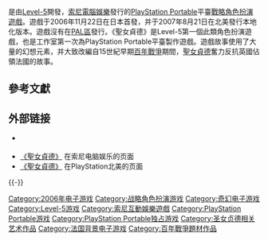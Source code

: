 {{Infobox VG
| title = 聖女貞德
| japanese =ジャンヌ・ダルク
| english = Jeanne d'Arc
| image =
| developer = [[Level-5|Level-5]]
| publisher = [[索尼電腦娛樂|索尼電腦娛樂日本]]
| producer = [[日野晃博|日野晃博]]
| composer =
| released = {{vgrelease |JP|2006年11月22日<ref>{{cite web |title = 製品情報一覧 |trans_title = List of Products |url = http://www.level5.co.jp/products/index.html |publisher = [[Level-5|Level-5]] |language = ja |accessdate = 2011-05-13 |archive-date = 2021-02-26 |archive-url = https://web.archive.org/web/20210226192151/https://www.level5.co.jp/products/index.html |dead-url = no }}</ref>|NA|2007年8月21日<ref>{{cite web |date = August 21, 2007 |title = Jeanne d' Arc Now Available |url = http://games.ign.com/articles/815/815950p1.html |publisher = [[IGN|IGN]] |accessdate = 2011-05-13 |deadurl = yes |archiveurl = https://web.archive.org/web/20120329130716/http://games.ign.com/articles/815/815950p1.html |archivedate = 2012年3月29日 }}</ref>}}
| genre = [[戰略角色扮演遊戲|戰略角色扮演]]
| modes = [[單人電子遊戲|單人]]
| platforms = [[PlayStation_Portable|PlayStation Portable]]
}}

{{vgname|聖女貞德|ja=ジャンヌ・ダルク|en=Jeanne d'Arc}}是由[[Level-5|Level-5]]開發，[[索尼電腦娛樂|索尼電腦娛樂]]發行的[[PlayStation_Portable|PlayStation Portable]]平臺[[戰略角色扮演遊戲|戰略角色扮演遊戲]]。遊戲于2006年11月22日在日本首發，并于2007年8月21日在北美發行本地化版本。遊戲沒有在[[PAL區|PAL區]]發行。《聖女貞德》是Level-5第一個此類角色扮演遊戲，也是工作室第一次為PlayStation Portable平臺製作遊戲。遊戲故事使用了大量的幻想元素，并大致改編自15世紀早期[[百年戰爭|百年戰爭]]期間，[[聖女貞德|聖女貞德]]奮力反抗英國佔領法國的故事。

== 參考文獻 ==
{{Reflist}}

== 外部链接 ==
* {{Official|http://www.level5.co.jp/products/jeannedarc/index.html}} {{ja}}
* [http://www.jp.playstation.com/scej/title/jeanne/index.html 《聖女貞德》] {{Wayback|url=http://www.jp.playstation.com/scej/title/jeanne/index.html |date=20130716173618 }}在索尼电脑娱乐的页面 {{ja}}
* [http://us.playstation.com/games/jeanne-d-arc-psp.html 《聖女貞德》] {{Wayback|url=http://us.playstation.com/games/jeanne-d-arc-psp.html |date=20130607091112 }}在PlayStation北美的页面 {{en}}

{{-}}
{{Level-5}}

{{DEFAULTSORT:Jeanne d'Arc}}
[[Category:2006年电子游戏|Category:2006年电子游戏]]
[[Category:战略角色扮演游戏|Category:战略角色扮演游戏]]
[[Category:奇幻电子游戏|Category:奇幻电子游戏]]
[[Category:Level-5游戏|Category:Level-5游戏]]
[[Category:索尼互動娛樂遊戲|Category:索尼互動娛樂遊戲]]
[[Category:PlayStation_Portable游戏|Category:PlayStation Portable游戏]]
[[Category:PlayStation_Portable独占游戏|Category:PlayStation Portable独占游戏]]
[[Category:圣女贞德相关艺术作品|Category:圣女贞德相关艺术作品]]
[[Category:法国背景电子游戏|Category:法国背景电子游戏]]
[[Category:百年戰爭題材作品|Category:百年戰爭題材作品]]


{{rpg-videogame-stub}}
